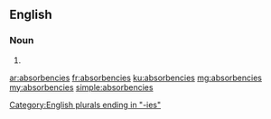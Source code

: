 ==English==

===Noun===
{{head|en|plural}}

# {{plural of|absorbency|lang=en}}

[[Category:English plurals ending in "-ies"]]

[[ar:absorbencies]]
[[fr:absorbencies]]
[[ku:absorbencies]]
[[mg:absorbencies]]
[[my:absorbencies]]
[[simple:absorbencies]]